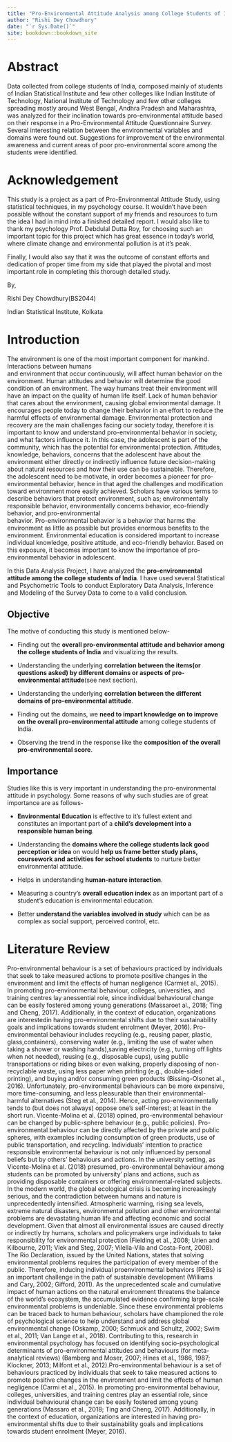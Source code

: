 ```yaml
---
title: "Pro-Environmental Attitude Analysis among College Students of India"
author: "Rishi Dey Chowdhury"
date: "`r Sys.Date()`"
site: bookdown::bookdown_site
---
```


# Abstract

Data collected from college students of India, composed mainly of students of Indian Statistical Institute and few other colleges like Indian Institute of Technology, National Institute of Technology and few other colleges spreading mostly around West Bengal, Andhra Pradesh and Maharashtra, was analyzed for their inclination towards pro-environmental attitude based on their response in a Pro-Environmental Attitude Questionnaire Survey. Several interesting relation between the environmental variables and domains were found out. Suggestions for improvement of the environmental awareness and current areas of poor pro-environmental score among the students were identified.

# Acknowledgement

This study is a project as a part of Pro-Environmental Attitude Study, using statistical techniques, in my psychology course. It wouldn't have been possible without the constant support of my friends and resources to turn the idea I had in mind into a finished detailed report. I would also like to thank my psychology Prof. Debdulal Dutta Roy, for choosing such an important topic for this project which has great essence in today's world, where climate change and environmental pollution is at it's peak.

Finally, I would also say that it was the outcome of constant efforts and dedication of proper time from my side that played the pivotal and most important role in completing this thorough detailed study.

By,

Rishi Dey Chowdhury(BS2044)

Indian Statistical Institute, Kolkata

# Introduction

The environment is one of the most important component for mankind. Interactions between humans\
and environment that occur continuously, will affect human behavior on the environment. Human attitudes and behavior will determine the good condition of an environment. The way humans treat their environment will have an impact on the quality of human life itself. Lack of human behavior that cares about the environment, causing global environmental damage. It encourages people today to change their behavior in an effort to reduce the harmful effects of environmental damage. Environmental protection and recovery are the main challenges facing our society today, therefore it is important to know and understand pro-environmental behavior in society, and what factors influence it. In this case, the adolescent is part of the community, which has the potential for environmental protection. Attitudes, knowledge, behaviors, concerns that the adolescent have about the environment either directly or indirectly influence future decision-making about natural resources and how their use can be sustainable. Therefore, the adolescent need to be motivate, in order becomes a pioneer for pro-environmental behavior, hence in that aged the challenges and modification toward environment more easily achieved. Scholars have various terms to describe behaviors that protect environment, such as; environmentally\
responsible behavior, environmentally concerns behavior, eco-friendly behavior, and pro-environmental\
behavior. Pro-environmental behavior is a behavior that harms the environment as little as possible but provides enormous benefits to the environment. Environmental education is considered important to increase individual knowledge, positive attitude, and eco-friendly behavior. Based on this exposure, it becomes important to know the importance of pro-environmental behavior in adolescent.

In this Data Analysis Project, I have analyzed the **pro-environmental attitude among the college students of India**. I have used several Statistical and Psychometric Tools to conduct Exploratory Data Analysis, Inference and Modeling of the Survey Data to come to a valid conclusion.

## Objective

The motive of conducting this study is mentioned below-

-   Finding out the **overall pro-environmental attitude and behavior among the college students of India** and visualizing the results.

-   Understanding the underlying **correlation between the items(or questions asked) by different domains or aspects of pro-environmental attitude**(see next section).

-   Understanding the underlying **correlation between the different domains of pro-environmental attitude**.

-   Finding out the domains, we **need to impart knowledge on to improve on the overall pro-environmental attitude** among college students of India.

-   Observing the trend in the response like the **composition of the overall pro-environmental score**.

## Importance

Studies like this is very important in understanding the pro-environmental attitude in psychology. Some reasons of why such studies are of great importance are as follows-

-   **Environmental Education** is effective to it's fullest extent and constitutes an important part of a **child's development into a responsible human being**.

-   Understanding the **domains where the college students lack good perception or idea** on would **help us frame better study plans, coursework and activities for school students** to nurture better environmental attitude.

-   Helps in understanding **human-nature interaction**.

-   Measuring a country's **overall education index** as an important part of a student's education is environmental education.

-   Better **understand the variables involved in study** which can be as complex as social support, perceived control, etc.

# Literature Review

Pro-environmental behaviour is a set of behaviours practiced by individuals that seek to take measured actions to promote positive changes in the environment and limit the effects of human negligence (Carmiet al., 2015). In promoting pro-environmental behaviour, colleges, universities, and training centres lay anessential role, since individual behavioural change can be easily fostered among young generations (Massaroet al., 2018; Ting and Cheng, 2017). Additionally, in the context of education, organizations are interestedin having pro-environmental shifts due to their sustainability goals and implications towards student enrolment (Meyer, 2016). Pro-environmental behaviour includes recycling (e.g., reusing paper, plastic, glass,containers), conserving water (e.g., limiting the use of water when taking a shower or washing hands),saving electricity (e.g., turning off lights when not needed), reusing (e.g., disposable cups), using public transportations or riding bikes or even walking, properly disposing of non-recyclable waste, using less paper when printing (e.g., double-sided printing), and buying and/or consuming green products (Bissing-Olsonet al., 2016). Unfortunately, pro-environmental behaviours can be more expensive, more time-consuming, and less pleasurable than their environmental-harmful alternatives (Steg et al., 2014). Hence, acting pro-environmentally tends to (but does not always) oppose one's self-interest; at least in the short run. Vicente-Molina et al. (2018) opined, pro-environmental behaviour can be changed by public-sphere behaviour (e.g., public policies). Pro-environmental behaviour can be directly affected by the private and public spheres, with examples including consumption of green products, use of public transportation, and recycling. Individuals' intention to practice responsible environmental behaviour is not only influenced by personal beliefs but by others' behaviours and actions. In the university setting, as Vicente-Molina et al. (2018) presumed, pro-environmental behaviour among students can be promoted by university' plans and actions, such as providing disposable containers or offering environmental-related subjects. In the modern world, the global ecological crisis is becoming increasingly serious, and the contradiction between humans and nature is unprecedentedly intensified. Atmospheric warming, rising sea levels, extreme natural disasters, environmental pollution and other environmental problems are devastating human life and affecting economic and social development. Given that almost all environmental issues are caused directly or indirectly by humans, scholars and policymakers urge individuals to take responsibility for environmental protection (Fielding et al., 2008; Urien and Kilbourne, 2011; Vlek and Steg, 2007; Vilella-Vila and Costa-Font, 2008). The Rio Declaration, issued by the United Nations, states that solving environmental problems requires the participation of every member of the public. Therefore, inducing individual proenvironmental behaviors (PEBs) is an important challenge in the path of sustainable development (Williams and Cary, 2002; Gifford, 2011). As the unprecedented scale and cumulative impact of human actions on the natural environment threatens the balance of the world's ecosystem, the accumulated evidence confirming large-scale environmental problems is undeniable. Since these environmental problems can be traced back to human behaviour, scholars have championed the role of psychological science to help understand and address global environmental change (Oskamp, 2000; Schmuck and Schultz, 2002; Swim et al., 2011; Van Lange et al., 2018). Contributing to this, research in environmental psychology has focused on identifying socio-psychological determinants of pro-environmental attitudes and behaviours (for meta-analytical reviews) (Bamberg and Moser, 2007; Hines et al., 1986, 1987; Klockner, 2013; Milfont et al., 2012).Pro-environmental behaviour is a set of behaviours practiced by individuals that seek to take measured actions to promote positive changes in the environment and limit the effects of human negligence (Carmi et al., 2015). In promoting pro-environmental behaviour, colleges, universities, and training centres play an essential role, since individual behavioural change can be easily fostered among young generations (Massaro et al., 2018; Ting and Cheng, 2017). Additionally, in the context of education, organizations are interested in having pro-environmental shifts due to their sustainability goals and implications towards student enrolment (Meyer, 2016).
